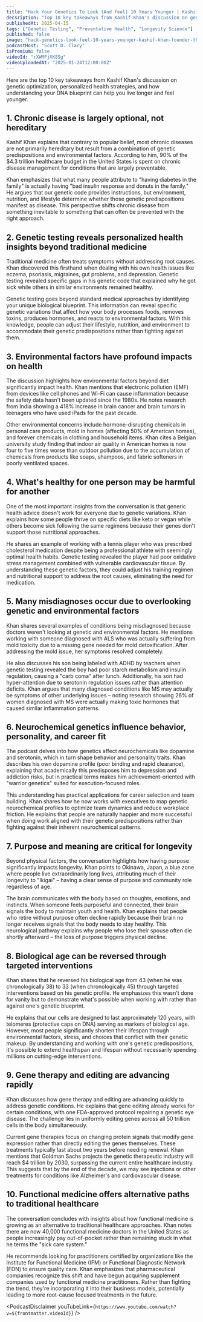 ```yaml
---
title: "Hack Your Genetics To Look (And Feel) 10 Years Younger | Kashif Khan - Founder of The DNA Company"
decsription: "Top 10 key takeaways from Kashif Khan's discussion on genetic optimization, personalized health strategies, and how understanding your DNA blueprint can help you live longer and feel younger."
publishedAt: 2025-04-15
tags: ["Genetic Testing", "Preventative Health", "Longevity Science"]
published: false
image: "hack-genetics-look-feel-10-years-younger-kashif-khan-founder-the-dna-company.jpg"
podcastHost: "Scott D. Clary"
isPremium: false
videoId: "rXWMFjXK8Sg"
videoUploadedAt: "2025-01-24T12:00:00Z"
---
```



<PodcastSummaryPageLayout frontmatter={frontmatter}>

Here are the top 10 key takeaways from Kashif Khan's discussion on genetic optimization, personalized health strategies, and how understanding your DNA blueprint can help you live longer and feel younger.

## 1. Chronic disease is largely optional, not hereditary

Kashif Khan explains that contrary to popular belief, most chronic diseases are not primarily hereditary but result from a combination of genetic predispositions and environmental factors. According to him, 90% of the $4.3 trillion healthcare budget in the United States is spent on chronic disease management for conditions that are largely preventable.

Khan emphasizes that what many people attribute to "having diabetes in the family" is actually having "bad insulin response and donuts in the family." He argues that our genetic code provides instructions, but environment, nutrition, and lifestyle determine whether those genetic predispositions manifest as disease. This perspective shifts chronic disease from something inevitable to something that can often be prevented with the right approach.

## 2. Genetic testing reveals personalized health insights beyond traditional medicine

Traditional medicine often treats symptoms without addressing root causes. Khan discovered this firsthand when dealing with his own health issues like eczema, psoriasis, migraines, gut problems, and depression. Genetic testing revealed specific gaps in his genetic code that explained why he got sick while others in similar environments remained healthy.

Genetic testing goes beyond standard medical approaches by identifying your unique biological blueprint. This information can reveal specific genetic variations that affect how your body processes foods, removes toxins, produces hormones, and reacts to environmental factors. With this knowledge, people can adjust their lifestyle, nutrition, and environment to accommodate their genetic predispositions rather than fighting against them.

## 3. Environmental factors have profound impacts on health

The discussion highlights how environmental factors beyond diet significantly impact health. Khan mentions that electronic pollution (EMF) from devices like cell phones and Wi-Fi can cause inflammation because the safety data hasn't been updated since the 1980s. He notes research from India showing a 418% increase in brain cancer and brain tumors in teenagers who have used iPads for the past decade.

Other environmental concerns include hormone-disrupting chemicals in personal care products, mold in homes (affecting 50% of American homes), and forever chemicals in clothing and household items. Khan cites a Belgian university study finding that indoor air quality in American homes is now four to five times worse than outdoor pollution due to the accumulation of chemicals from products like soaps, shampoos, and fabric softeners in poorly ventilated spaces.

## 4. What's healthy for one person may be harmful for another

One of the most important insights from the conversation is that generic health advice doesn't work for everyone due to genetic variations. Khan explains how some people thrive on specific diets like keto or vegan while others become sick following the same regimens because their genes don't support those nutritional approaches.

He shares an example of working with a tennis player who was prescribed cholesterol medication despite being a professional athlete with seemingly optimal health habits. Genetic testing revealed the player had poor oxidative stress management combined with vulnerable cardiovascular tissue. By understanding these genetic factors, they could adjust his training regimen and nutritional support to address the root causes, eliminating the need for medication.

## 5. Many misdiagnoses occur due to overlooking genetic and environmental factors

Khan shares several examples of conditions being misdiagnosed because doctors weren't looking at genetic and environmental factors. He mentions working with someone diagnosed with ALS who was actually suffering from mold toxicity due to a missing gene needed for mold detoxification. After addressing the mold issue, her symptoms resolved completely.

He also discusses his son being labeled with ADHD by teachers when genetic testing revealed the boy had poor starch metabolism and insulin regulation, causing a "carb coma" after lunch. Additionally, his son had hyper-attention due to serotonin regulation issues rather than attention deficits. Khan argues that many diagnosed conditions like MS may actually be symptoms of other underlying issues – noting research showing 26% of women diagnosed with MS were actually making toxic hormones that caused similar inflammation patterns.

## 6. Neurochemical genetics influence behavior, personality, and career fit

The podcast delves into how genetics affect neurochemicals like dopamine and serotonin, which in turn shape behavior and personality traits. Khan describes his own dopamine profile (poor binding and rapid clearance), explaining that academically this predisposes him to depression and addiction risks, but in practical terms makes him achievement-oriented with "warrior genetics" suited for execution-focused roles.

This understanding has practical applications for career selection and team building. Khan shares how he now works with executives to map genetic neurochemical profiles to optimize team dynamics and reduce workplace friction. He explains that people are naturally happier and more successful when doing work aligned with their genetic predispositions rather than fighting against their inherent neurochemical patterns.

## 7. Purpose and meaning are critical for longevity

Beyond physical factors, the conversation highlights how having purpose significantly impacts longevity. Khan points to Okinawa, Japan, a blue zone where people live extraordinarily long lives, attributing much of their longevity to "Ikigai" – having a clear sense of purpose and community role regardless of age.

The brain communicates with the body based on thoughts, emotions, and instincts. When someone feels purposeful and connected, their brain signals the body to maintain youth and health. Khan explains that people who retire without purpose often decline rapidly because their brain no longer receives signals that the body needs to stay healthy. This neurological pathway explains why people who lose their spouse often die shortly afterward – the loss of purpose triggers physical decline.

## 8. Biological age can be reversed through targeted interventions

Khan shares that he reversed his biological age from 43 (when he was chronologically 38) to 33 (when chronologically 45) through targeted interventions based on his genetic profile. He emphasizes this wasn't done for vanity but to demonstrate what's possible when working with rather than against one's genetic blueprint.

He explains that our cells are designed to last approximately 120 years, with telomeres (protective caps on DNA) serving as markers of biological age. However, most people significantly shorten their lifespan through environmental factors, stress, and choices that conflict with their genetic makeup. By understanding and working with one's genetic predispositions, it's possible to extend healthspan and lifespan without necessarily spending millions on cutting-edge interventions.

## 9. Gene therapy and editing are advancing rapidly

Khan discusses how gene therapy and editing are advancing quickly to address genetic conditions. He explains that gene editing already works for certain conditions, with one FDA-approved protocol repairing a genetic eye disease. The challenge lies in uniformly editing genes across all 50 trillion cells in the body simultaneously.

Current gene therapies focus on changing protein signals that modify gene expression rather than directly editing the genes themselves. These treatments typically last about two years before needing renewal. Khan mentions that Goldman Sachs projects the genetic therapeutic industry will reach $4 trillion by 2030, surpassing the current entire healthcare industry. This suggests that by the end of the decade, we may see injections or other treatments for conditions like Alzheimer's and cardiovascular disease.

## 10. Functional medicine offers alternative paths to traditional healthcare

The conversation concludes with insights about how functional medicine is growing as an alternative to traditional healthcare approaches. Khan notes there are now 40,000 functional medicine doctors in the United States as people increasingly pay out-of-pocket rather than remaining stuck in what he terms the "sick care system."

He recommends looking for practitioners certified by organizations like the Institute for Functional Medicine (IFM) or Functional Diagnostic Network (FDN) to ensure quality care. Khan emphasizes that pharmaceutical companies recognize this shift and have begun acquiring supplement companies used by functional medicine practitioners. Rather than fighting the trend, they're incorporating it into their business models, potentially leading to more root-cause focused treatments in the future.

<PodcastDisclaimer
  youTubeLink={`https://www.youtube.com/watch?v=${frontmatter.videoId}`}
/>

</PodcastSummaryPageLayout>
